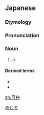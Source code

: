 ==Japanese==
{{ja-kanjitab|め|しろ|k2=じろ|さめ|k3=ざめ|yomi=k|r=y}}
{{wikipedia|lang=ja|メジロ}}
{{wikipedia|lang=ja|メジロ科}}

===Etymology===
{{compound|lang=ja|目|白|tr1=me|t1=[[eye]]|tr2=shiro|t2=[[white]]|sort=めじろ}}

===Pronunciation===
{{ja-pron|acc=h|y=k|めじろ}}

===Noun===
{{ja-noun|めじろ|メジロ}}

# a {{w|Japanese white-eye}}

====Derived terms====
* {{ja-r|目%白%鮫|メ%ジロ%ザメ}}
* {{ja-r|大%目%白%鮫|オオ%メ%ジロ%ザメ}}

[[Category:ja:Perching birds|めじろ]]

[[zh:目白]]